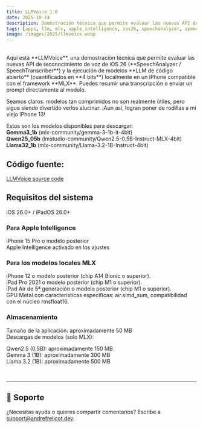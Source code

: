 ```yaml
---
title: LLMVoice 1.0
date: 2025-10-14
description: Demostración técnica que permite evaluar las nuevas API de reconocimiento de voz de iOS 26 (SpeechAnalyzer / SpeechTranscriber) y la ejecución local de modelos LLM de código abierto (cuantificados en 4 bits) en un iPhone compatible con el framework MLX.    
tags: [apps, llm, mlx, apple_intelligence, ios26, speechanalyzer, speechtranscriber, audio, voice, local, on_device, source_code]
image: /images/2025/llmvoice.webp
---
```


<ThemeImage
  lightSrc="/images/2025/llmvoice.webp"
  darkSrc="/images/2025/llmvoice.webp"
  alt="LLMVoice en acción"
  width={800}
  height={600}
  priority={true}
/>


<br/>
Aquí está **LLMVoice**, una demostración técnica que permite evaluar las nuevas API de reconocimiento de voz de iOS 26 (**SpeechAnalyzer / SpeechTranscriber**) y la ejecución de modelos **LLM de código abierto** (cuantificados en **4 bits**) localmente en un iPhone compatible con el framework **MLX**. Puedes resumir una transcripción o enviar un prompt directamente al modelo.

Seamos claros: modelos tan comprimidos no son realmente útiles, pero sigue siendo divertido verlos alucinar. ¡Aun así, logran poner de rodillas a mi viejo iPhone 13!

Estos son los modelos disponibles para descargar: <br/>
**Gemma3_1b** (mlx-community/gemma-3-1b-it-4bit) <br/>
**Qwen25_05b** (lmstudio-community/Qwen2.5-0.5B-Instruct-MLX-4bit) <br/>
**Llama32_1b** (mlx-community/Llama-3.2-1B-Instruct-4bit) <br/>

## Código fuente: 

[LLMVoice source code](https://github.com/AndreFrelicot/llmvoice)

## Requisitos del sistema
iOS 26.0+ / iPadOS 26.0+
### Para Apple Intelligence
iPhone 15 Pro o modelo posterior  
Apple Intelligence activado en los ajustes
### Para los modelos locales MLX 
iPhone 12 o modelo posterior (chip A14 Bionic o superior).<br/> 
iPad Pro 2021 o modelo posterior (chip M1 o superior).<br/>
iPad Air de 5ª generación o modelo posterior (chip M1 o superior). <br/>
GPU Metal con características específicas: air.simd_sum, compatibilidad con el núcleo rmsfloat16. <br/>

### Almacenamiento
Tamaño de la aplicación: aproximadamente 50 MB  
Descargas de modelos (solo MLX):

Qwen2.5 (0,5B): aproximadamente 150 MB<br/>
Gemma 3 (1B): aproximadamente 300 MB<br/>
Llama 3.2 (1B): aproximadamente 500 MB<br/>

<br/>
<AppStoreLink href="https://apps.apple.com/us/app/llmvoice/id6753925010" />

---
## 🛟 Soporte
¿Necesitas ayuda o quieres compartir comentarios? Escribe a [support@andrefrelicot.dev](mailto:support@andrefrelicot.dev).

